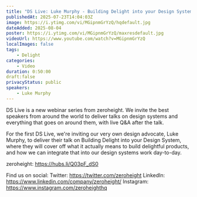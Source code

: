 ```yaml
---
title: "DS Live: Luke Murphy - Building Delight into your Design System"
publishedAt: 2025-07-23T14:04:03Z
image: https://i.ytimg.com/vi/MGipnmGrYzQ/hqdefault.jpg
dateAdded: 2025-08-04
poster: https://i.ytimg.com/vi/MGipnmGrYzQ/maxresdefault.jpg
videoUrl: https://www.youtube.com/watch?v=MGipnmGrYzQ
localImages: false
tags:
    - Delight
categories:
    - Video
duration: 0:50:00
draft:false
privacyStatus: public
speakers:
    - Luke Murphy
---
```

DS Live is a new webinar series from zeroheight. We invite the best speakers from around the world to deliver talks on design systems and everything that goes on around them, with live Q&A after the talk.

For the first DS Live, we're inviting our very own design advocate, Luke Murphy, to deliver their talk on Building Delight into your Design System, where they will cover off what it actually means to build delightful products, and how we can integrate that into our design systems work day-to-day.

zeroheight: https://hubs.li/Q03pF_dS0

Find us on social:
Twitter: https://twitter.com/zeroheight
LinkedIn: https://www.linkedin.com/company/zeroheight/
Instagram: https://www.instagram.com/zeroheighthq
